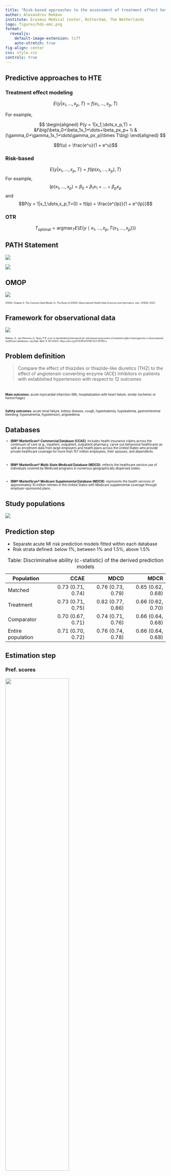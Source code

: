 ```yaml
---
title: "Risk-based approaches to the assessment of treatment effect heterogeneity"
author: Alexandros Rekkas
institute: Erasmus Medical Center, Rotterdam, The Netherlands
logo: figures/hds-emc.png
format:
  revealjs: 
    default-image-extension: tiff
    auto-stretch: true
fig-align: center
css: style.css
controls: true
---
```


## Predictive approaches to HTE

::: {.panel-tabset}


### Treatment effect modeling

$$
E\{y|x_1,\dots,x_p,T\} = f(x_1,\dots,x_p, T)
$$


For example,

$$
\begin{aligned}
P(y = 1|x_1,\dots,x_p,T) = &f\big(\beta_0+\beta_1x_1+\dots+\beta_px_p+ \\
& (\gamma_0+\gamma_1x_1+\dots\gamma_px_p)\times T\big)
\end{aligned}
$$

$$f(u) = \frac{e^u}{1 + e^u}$$

### Risk-based

$$
E\{y|x_1,\dots,x_p,T\} = f(lp(x_1,\dots,x_p), T)
$$
For example,
$$lp(x_1,\dots,x_p) = \beta_0+\beta_1x_1+\dots+\beta_px_p$$
and $$P(y = 1|x_1,\dots,x_p,T=0) = f(lp) = \frac{e^{lp}}{1 + e^{lp}}$$

### OTR

$$
T_{\text{optimal}} = \text{argmax}_TE\Big\{ E\{ y\mid x_1,\dots,x_p,T(x_1,\dots,x_p) \} \Big\}
$$

:::

## PATH Statement
::: {layout-ncol=2}

![](figures/path.png)

![](figures/path_ene.png)
:::

## OMOP

![](figures/omop-cdm.png)

:::{style="font-size: 50%;"}

*OHDSI: Chapter 4. The Common Data Model. In: The Book of OHDSI: Observational Health Data Sciences and Informatics. edn.: OHDSI; 2020.*

:::



## Framework for observational data
![](figures/framework_steps.png){fig-align="center"}

:::{style="font-size: 50%;"}

*Rekkas, A., van Klaveren, D., Ryan, P.B. et al. A standardized framework for risk-based assessment of treatment effect heterogeneity in observational healthcare databases. npj Digit. Med. 6, 58 (2023). https://doi.org/10.1038/s41746-023-00794-y*

:::

## Problem definition


> Compare the effect of thiazides or thiazide-like diuretics (THZ) to the effect
> of angiotensin converting enzyme (ACE) inhibitors in patients with established
> hypertension with respect to 12 outcomes

:::{style="font-size: 70%;"}

\

**Main outcomes**: acute myocardial infarction (MI), hospitalization with heart
failure, stroke (ischemic or hemorrhagic)

\

**Safety outcomes**: acute renal failure,
kidney disease, cough, hyperkalemia, hypokalemia, gastrointestinal bleeding,
hyponatremia, hypotension, angioedema

:::


## Databases

:::{style="font-size: 70%;"}

- **IBM® MarketScan® Commercial Database (CCAE)**:  includes health insurance
claims across the continuum of care (e.g., inpatient, outpatient, outpatient
pharmacy, carve-out behavioral healthcare) as well as enrollment data from large
employers and health plans across the United States who provide private
healthcare coverage for more than 157 million employees, their spouses, and
dependents.

\

- **IBM® MarketScan® Multi-State Medicaid Database (MDCD)**: reflects the
healthcare service use of individuals covered by Medicaid programs in numerous
geographically dispersed states.

\

- **IBM® MarketScan® Medicare Supplemental Database (MDCR)**: represents the 
health services of approximately 10 million retirees in the United States with
Medicare supplemental coverage through employer-sponsored plans.

:::





## Study populations

![](figures/table1.png)

## Prediction step

- Separate acute MI risk prediction models fitted within each database
- Risk strata defined: below 1%, between 1% and 1.5%, above 1.5%

:::{style="font-size: 60%;"}

| Population         | CCAE               | MDCD              | MDCR              |
| ------------------ | -----------------: | ----------------: | ----------------: |
| Matched            | 0.73 (0.71, 0.74)  | 0.76 (0.73, 0.79) | 0.65 (0.62, 0.68) |
| Treatment          | 0.73 (0.71, 0.75)  | 0.82 (0.77, 0.86) | 0.66 (0.62, 0.70) |
| Comparator         | 0.70 (0.67, 0.71)  | 0.74 (0.71, 0.76) | 0.66 (0.64, 0.68) |
| Entire population  | 0.71 (0.70, 0.72)  | 0.76 (0.74, 0.78) | 0.66 (0.64, 0.68) |

: Table: Discriminative ability (c-statistic) of the derived prediction models

:::


## Estimation step

:::{.panel-tabset}

### Pref. scores

![](figures/ps_density.png){width=63%}

### Covariate balance
![](figures/covariate_balance.png){width=63%}

### Negative controls
![](figures/negative_controls.png){width=65%}

:::

## Relative treatment effects

::: {.panel-tabset}

### Overall

![](figures/overall.png)

### Main outcomes

![](figures/relative-main.png)

### Safety outcomes

![](figures/relative-safety.png){width=57%}

:::

## Absolute treatment effects

::: {.panel-tabset}

### Main outcomes

![](figures/absolute-main.png)

### Safety outcomes

![](figures/absolute-safety.png){width=55%}
:::

## Interpretation

\

- Overall benefits with THZ for the prevention of acute MI were mainly driven by
high-risk patients.
- Negligible absolute benefits with THZ in low-risk patients.
- Not negligible hypokalemia and hyponatremia risk increase with THZ across all
risk groups.
- Cough risk increase with ACE inhibitors.


## Simulation study

\

> **Aim**: Compare different risk-based models for the prediction of
> individualized treatment effects.

\

We observe RCT data $(Z, X, Y)$, where for each patient $Z_i= 0, 1$ is the
treatment status, $Y_i = 0, 1$ is the observed outcome and $X_i$ is a set of
measured covariates. 

## Simulation study

\

Let $\{Y_i(z), z=0, 1\}$ denote the unobservable potential
outcomes.

\

We observe $Y_i = Z_iY_i(1) + (1 - Z_i)Y_i(0)$.

\

We are interested in
predicting the conditional average treatment effect (CATE), 
$$\tau(x) = E\{Y(0) - Y(1)|X=x\}$$ 


## Simulation study

$$
\newcommand{\indep}{\perp \!\!\! \perp}
\newcommand\given[1][]{\:#1\vert\:}
$$



Assuming that $\big(Y(0), Y(1)\big)\indep Z|X$, as we are in the RCT setting, we
can predict CATE from
\begin{align*}
\tau(x) &= E\{Y(0)\given X=x\}-E\{Y(1)\given X=x\}\\
&=E\{Y\given X=x, Z=0\}-E\{Y\given X=x, Z=1\}
\end{align*}

## Simulation study - Scenarios

\

For each patient we generated 8 baseline
covariates $x_1,\dots,x_4\sim N(0, 1)$ and $x_5,\dots,x_8\sim
B(1,0.2)$.

\

Outcomes in the control arm were generated using

$$P(Y(0)=1\given X=x) = \text{expit}(lp_0) = e^{lp_0}/(1+e^{lp_0})$$

with $lp_0=lp_0(x)=x^t\beta$.

## Simulation study - Scenarios

\

Outcomes in the treatment arm were first generated using 3 simple scenarios for
constant relative treatment effect:


- absent (OR = 1)
- moderate (OR = 0.8)
- strong (OR = 0.5)

## Simulation study - Scenarios

\

We introduced linear, quadratic and non-monotonic deviations

$$lp_1 = \gamma_2(lp_0-c)^2 +
\gamma_1(lp_0-c) + \gamma_0, $$ where $lp_1$ is the true linear predictor in the
treatment arm, so that $P(Y(1)=1\given X=x) = \text{expit}(lp_1)$


## Simulation study - Scenarios

\

Introduced treatment-related harms (absent, moderate, strong, positive) such that

$$
P(Y(1)=1|X=x) = \text{expit}(lp_1) + \text{harm}
$$

\

Combining all the settings we ended up with a total of 648 simulation scenarios:

:::{style="font-size: 53%;"}

$$
3 \text{ base scenarios }\times 3 \text{ baseline risk settings } \times 3 \text{ sample size settings} \times 6 \text{ true interaction settings} \times 4 \text{ harm settings }
$$

:::


## Simulation study - Application

\

*GUSTO-I trial*

- 30,510 patients with acute myocardial infarction
- 10,348 patients randomized to tissue plasminogen activator (tPA) treatment
- 20,162 patients randomized to streptokinase
- outcome of interest: 30-day mortality (total of 2,128 events)


## Simulation study - Methods

\

*Constant relative treatment effect*

$$P(Y=1 | X=x, Z=z;\hat{\beta}) = \text{expit}(\hat{lp}_0 + \delta_1z)$$

\

absolute benefit is predicted from 
$$\tau(x;\hat{\beta}) = \text{expit}(\hat{lp}_0)-\text{expit}(\hat{lp}_0+\delta_1)$$


## Simulation study - Methods

\

*Linear interaction*

$$P(Y=1|X=x,Z=z;\hat{\beta})=\text{expit}(\delta_0+\delta_1z+\delta_2\hat{lp}_0+\delta_3z\hat{lp}_0)$$
\

Absolute benefit predicted from
$$\tau(x;\hat{\beta}) = \text{expit}(\delta_0+\delta_2\hat{lp}_0)-\text{expit}\Big((\delta_0+\delta_1)+(\delta_2+\delta_3)\hat{lp}_0\Big)$$


## Simulation study - Methods

\

*Restricted cubic splines*
to relax the linearity assumption on the effect of the linear predictor. We
considered splines with 3 (RCS-3), 4 (RCS-4) and 5 (RCS-5) knots

\

*Adaptive approach* using AIC


## Simulation study - Results

:::{.panel-tabset}

### Base case

![](figures/simulation-base.png){width=59%}

### Sample size
![](figures/simulation-sample-size.png){width=59%}

### AUC
![](figures/simulation-auc.png){width=59%}

### Application
![](figures/gusto.png){width=59%}


:::

## Simulation study - Adaptive

:::{.panel-tabset}

### Base case

![](figures/selection_base.png){width=71%}

### Sample size

![](figures/selection_sample_size.png){width=71%}


### AUC

![](figures/selection_auc.png){width=71%}

:::


## Simulation study - Conclusions

\

:::{style="font-size: 81%;"}

- The linear interaction approach is a viable option with moderate sample sizes
and / or  moderately performing risk prediction models
- RCS-3 is preferable with abundant sample size
- Increasing the complexity of the RCS models by increasing the number of knots
does not improve benefit prediction
- Using AIC for model selection is attractive with larger sample size

:::

## Simulation study - Links

:::{style="font-size: 69%;"}

\

Publication: [https://doi.org/10.1186/s12874-023-01889-6](https://doi.org/10.1186/s12874-023-01889-6)

\

Results: [https://mi-erasmusmc.shinyapps.io/HteSimulationRCT](https://mi-erasmusmc.shinyapps.io/HteSimulationRCT)

\

Code: [https://github.com/mi-erasmusmc/HteSimulationRCT](https://github.com/mi-erasmusmc/HteSimulationRCT)

:::
